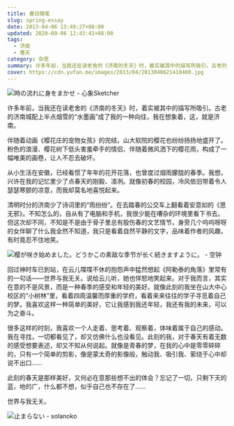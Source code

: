 ```yaml
---
title: 春日随笔
slug: spring-essay
date: 2013-04-06 13:49:27+08:00
updated: 2020-09-06 12:43:41+08:00
tags:
  - 济南
  - 春天
category: 杂思
summary: 许多年前，当我还在读老舍的《济南的冬天》时，着实被其中的描写所吸引。古老的济南城配上半点烟雪的“水墨画”成了我的一种向往，我在想象着，这，就是济南。
cover: https://cdn.yufan.me/images/2013/04/2013040621410400.jpg
---
```


![時の流れに身をまかせ - 心象Sketcher](https://cdn.yufan.me/images/2013/04/2013040621452600.jpg)

<MusicPlayer netease={2014036735} />

许多年前，当我还在读老舍的《济南的冬天》时，着实被其中的描写所吸引。古老的济南城配上半点烟雪的“水墨画”成了我的一种向往，我在想象着，这，就是济南。

伴随着动画《樱花庄的宠物女孩》的完结，山大软院的樱花也纷纷扬扬地盛开了。粉色的浪漫、樱花树下低头害羞牵手的情侣、伴随着微风洒下的樱花雨，构成了一幅唯美的画卷，让人不忍去破坏。

从小生活在安徽，已经看惯了年年的花开花落，也曾度过烟雨朦胧的春季。我想，兴许在我的记忆里少了点春天的刚毅、凛冽。就像初春的校园，冷风依旧带着令人瑟瑟寒颤的凉意，而我却莫名地喜悦起来。

清明时分的济南少了诗词里的“雨纷纷”。在去踏春的公交车上翻看着安意如的《思无邪》。不知怎么的，自从有了电脑和手机，我很少能在嘈杂的环境里看下书去。但这次却不同，不知是不是由于骨子里总有股伤春的文艺情节，身旁几个呜呜呀呀的女伴聊了什么我全然不知道，我只是看着自然平静的文字，品味着作者的风趣，有时竟忍不住地笑。

![樱が咲き始めました。どうかこの素敌な季节が长く続きますように。 - 空钟](https://cdn.yufan.me/images/2013/04/2013040621510000.jpg)

回过神时车已到站，在云儿喋喋不休的抱怨声中猛然想起《阿勒泰的角落》里常有的一句话——世界与我无关。说给云儿听，她也佯怒地笑起来。对于我而言，其实在意的不是风景，而是一种春季的感受和年轻的美好。就像此刻的我坐在山大中心校区的“小树林”里，看着四周温馨而厚重的学府，看着来来往往的学子寻觅着自己的梦。我喜欢这样一种简单的美好，它让我感到我还年轻，我还有我的未来，可以为之奋斗。

很多这样的时刻，我喜欢一个人走着、思考着、观察着，体味着属于自己的感动。我在寻找，一切都看见了，却又仿佛什么也没看见。此刻的我，对于春天有着无数的感受想要表述，却又不知从何说起。就像是青春的梦，在我的心中是零零碎碎的，只有一个简单的剪影，像是蒙太奇的影像般，触动我、吸引我、萦绕于心中却说不出口……

此刻的春天是那样美好，又何必在意那些想不出的体会？忘记了一切，只剩下天的蓝，地的广，什么都不想，似乎自己也不存在了……

世界与我无关。

![止まらない - solanoko](https://cdn.yufan.me/images/2013/04/2013040621482300.jpg)
